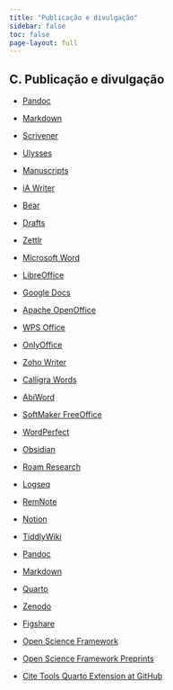 ```yaml
---
title: "Publicação e divulgação"
sidebar: false
toc: false
page-layout: full
---
```



## C. Publicação e divulgação

- [Pandoc](https://pandoc.org/)
- [Markdown](https://www.markdownguide.org/)
- [Scrivener](https://www.literatureandlatte.com/scrivener/overview)
- [Ulysses](https://ulysses.app/)
- [Manuscripts](https://www.manuscriptsapp.com/)
- [iA Writer](https://ia.net/writer)
- [Bear](https://bear.app/)
- [Drafts](https://getdrafts.com/)
- [Zettlr](https://www.zettlr.com/)
- [Microsoft Word](https://www.microsoft.com/pt-br/microsoft-365/word)
- [LibreOffice](https://pt-br.libreoffice.org/)
- [Google Docs](https://www.google.com/intl/pt-BR/docs/about/)
- [Apache OpenOffice](https://www.openoffice.org/pt-br/)
- [WPS Office](https://www.wps.com/pt-BR/)
- [OnlyOffice](https://www.onlyoffice.com/pt/)
- [Zoho Writer](https://www.zoho.com/writer/)
- [Calligra Words](https://calligra.org/words/)
- [AbiWord](https://www.abisource.com/)
- [SoftMaker FreeOffice](https://www.freeoffice.com/pt/)
- [WordPerfect](https://www.wordperfect.com/en/)
- [Obsidian](https://obsidian.md/)
- [Roam Research](https://roamresearch.com/)
- [Logseq](https://logseq.com/)
- [RemNote](https://www.remnote.io/)
- [Notion](https://www.notion.so/)
- [TiddlyWiki](https://tiddlywiki.com/)




- [Pandoc](https://pandoc.org/)
- [Markdown](https://www.markdownguide.org/)
- [Quarto](https://quarto.org/)
- [Zenodo](https://zenodo.org/)
- [Figshare](https://figshare.com/)
- [Open Science Framework](https://osf.io/)
- [Open Science Framework Preprints](https://osf.io/preprints/)

- [Cite Tools Quarto Extension at GitHub](https://)

